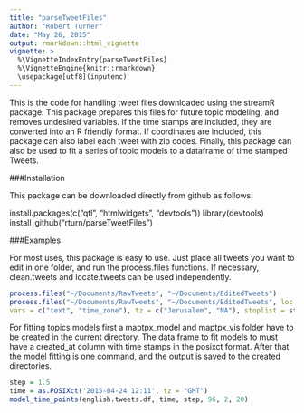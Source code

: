 ```yaml
---
title: "parseTweetFiles"
author: "Robert Turner"
date: "May 26, 2015"
output: rmarkdown::html_vignette
vignette: >
  %\VignetteIndexEntry{parseTweetFiles}
  %\VignetteEngine{knitr::rmarkdown}
  \usepackage[utf8](inputenc)
---
```

This is the code for handling tweet files downloaded using the streamR package. This package prepares this files for future topic modeling, and removes undesired variables. If the time stamps are included, they are converted into an R friendly format. If coordinates are included, this package can also label each tweet with zip codes. Finally, this package can also
be used to fit a series of topic models to a dataframe of time stamped Tweets.

###Installation

This package can be downloaded directly from github as follows:

install.packages(c("qtl", "htmlwidgets", "devtools"))
library(devtools)
install_github("rturn/parseTweetFiles")

###Examples

For most uses, this package is easy to use. Just place all tweets you want to edit in one folder, and run the process.files functions. If necessary, clean.tweets and locate.tweets can be used independently.

```r
process.files("~/Documents/RawTweets", "~/Documents/EditedTweets")
process.files("~/Documents/RawTweets", "~/Documents/EditedTweets", loc = TRUE, 
vars = c("text", "time_zone"), tz = c("Jerusalem", "NA"), stoplist = stoplist)
```

For fitting topics models first a maptpx_model and maptpx_vis folder have to be created in the current directory. The data
frame to fit models to must have a created_at column with time stamps in the posixct format. After that the model fitting
is one command, and the output is saved to the created directories.

```r
step = 1.5
time = as.POSIXct('2015-04-24 12:11', tz = "GMT")
model_time_points(english.tweets.df, time, step, 96, 2, 20)
```
